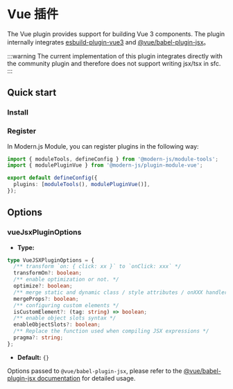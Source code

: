 # Vue 插件

The Vue plugin provides support for building Vue 3 components. The plugin internally integrates [esbuild-plugin-vue3](https://github.com/pipe01/esbuild-plugin-vue3) and [@vue/babel-plugin-jsx](https://github.com/vuejs/babel-plugin-jsx)。

:::warning
The current implementation of this plugin integrates directly with the community plugin and therefore does not support writing jsx/tsx in sfc.
:::

## Quick start

### Install


<PackageManagerTabs command="add @modern-js/plugin-module-vue -D" />

### Register

In Modern.js Module, you can register plugins in the following way:

```ts
import { moduleTools, defineConfig } from '@modern-js/module-tools';
import { modulePluginVue } from '@modern-js/plugin-module-vue';

export default defineConfig({
  plugins: [moduleTools(), modulePluginVue()],
});
```

## Options

### vueJsxPluginOptions

- **Type:**

```ts
type VueJSXPluginOptions = {
  /** transform `on: { click: xx }` to `onClick: xxx` */
  transformOn?: boolean;
  /** enable optimization or not. */
  optimize?: boolean;
  /** merge static and dynamic class / style attributes / onXXX handlers */
  mergeProps?: boolean;
  /** configuring custom elements */
  isCustomElement?: (tag: string) => boolean;
  /** enable object slots syntax */
  enableObjectSlots?: boolean;
  /** Replace the function used when compiling JSX expressions */
  pragma?: string;
};
```

- **Default:** `{}`

Options passed to `@vue/babel-plugin-jsx`, please refer to the [@vue/babel-plugin-jsx documentation](https://github.com/vuejs/babel-plugin-jsx) for detailed usage.

